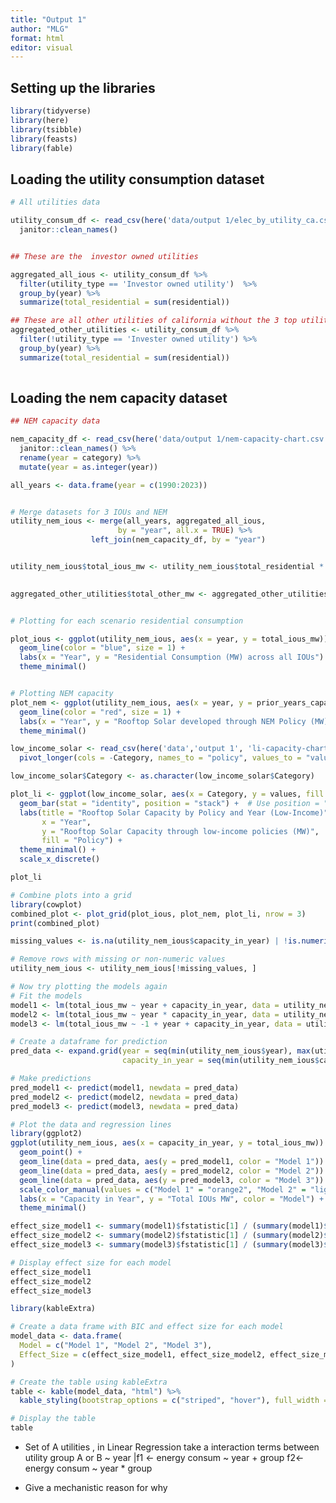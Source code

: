 ```yaml
---
title: "Output 1"
author: "MLG"
format: html
editor: visual
---
```


## Setting up the libraries

```r
library(tidyverse)
library(here)
library(tsibble)
library(feasts)
library(fable)
```

## Loading the utility consumption dataset

```r

# All utilities data 

utility_consum_df <- read_csv(here('data/output 1/elec_by_utility_ca.csv')) %>% 
  janitor::clean_names()


## These are the  investor owned utilities 

aggregated_all_ious <- utility_consum_df %>% 
  filter(utility_type == 'Investor owned utility')  %>% 
  group_by(year) %>% 
  summarize(total_residential = sum(residential))

## These are all other utilities of california without the 3 top utilities for NEM implementation
aggregated_other_utilities <- utility_consum_df %>% 
  filter(!utility_type == 'Invester owned utility') %>% 
  group_by(year) %>% 
  summarize(total_residential = sum(residential))
  

```

## Loading the nem capacity dataset

```r

## NEM capacity data

nem_capacity_df <- read_csv(here('data/output 1/nem-capacity-chart.csv')) %>% 
  janitor::clean_names() %>% 
  rename(year = category) %>% 
  mutate(year = as.integer(year))

all_years <- data.frame(year = c(1990:2023))


# Merge datasets for 3 IOUs and NEM
utility_nem_ious <- merge(all_years, aggregated_all_ious,
                        by = "year", all.x = TRUE) %>%
                  left_join(nem_capacity_df, by = "year") 


utility_nem_ious$total_ious_mw <- utility_nem_ious$total_residential * 1000
  

aggregated_other_utilities$total_other_mw <- aggregated_other_utilities$total_residential * 1000



```


```r

# Plotting for each scenario residential consumption

plot_ious <- ggplot(utility_nem_ious, aes(x = year, y = total_ious_mw)) +
  geom_line(color = "blue", size = 1) +
  labs(x = "Year", y = "Residential Consumption (MW) across all IOUs") +
  theme_minimal()


# Plotting NEM capacity
plot_nem <- ggplot(utility_nem_ious, aes(x = year, y = prior_years_capacity)) +
  geom_line(color = "red", size = 1) +
  labs(x = "Year", y = "Rooftop Solar developed through NEM Policy (MW)") +
  theme_minimal()

low_income_solar <- read_csv(here('data','output 1', 'li-capacity-chart.csv')) %>% 
  pivot_longer(cols = -Category, names_to = "policy", values_to = "values") 

low_income_solar$Category <- as.character(low_income_solar$Category)

plot_li <- ggplot(low_income_solar, aes(x = Category, y = values, fill = policy)) +
  geom_bar(stat = "identity", position = "stack") +  # Use position = "stack"
  labs(title = "Rooftop Solar Capacity by Policy and Year (Low-Income)",
       x = "Year",
       y = "Rooftop Solar Capacity through low-income policies (MW)",
       fill = "Policy") +
  theme_minimal() +
  scale_x_discrete() 

plot_li

# Combine plots into a grid
library(cowplot)
combined_plot <- plot_grid(plot_ious, plot_nem, plot_li, nrow = 3)
print(combined_plot)

```
```r
missing_values <- is.na(utility_nem_ious$capacity_in_year) | !is.numeric(utility_nem_ious$capacity_in_year)

# Remove rows with missing or non-numeric values
utility_nem_ious <- utility_nem_ious[!missing_values, ]

# Now try plotting the models again
# Fit the models
model1 <- lm(total_ious_mw ~ year + capacity_in_year, data = utility_nem_ious)
model2 <- lm(total_ious_mw ~ year * capacity_in_year, data = utility_nem_ious)
model3 <- lm(total_ious_mw ~ -1 + year + capacity_in_year, data = utility_nem_ious)

# Create a dataframe for prediction
pred_data <- expand.grid(year = seq(min(utility_nem_ious$year), max(utility_nem_ious$year), by = 1),
                         capacity_in_year = seq(min(utility_nem_ious$capacity_in_year), max(utility_nem_ious$capacity_in_year), length.out = 100))

# Make predictions
pred_model1 <- predict(model1, newdata = pred_data)
pred_model2 <- predict(model2, newdata = pred_data)
pred_model3 <- predict(model3, newdata = pred_data)

# Plot the data and regression lines
library(ggplot2)
ggplot(utility_nem_ious, aes(x = capacity_in_year, y = total_ious_mw)) +
  geom_point() +
  geom_line(data = pred_data, aes(y = pred_model1, color = "Model 1")) +
  geom_line(data = pred_data, aes(y = pred_model2, color = "Model 2")) +
  geom_line(data = pred_data, aes(y = pred_model3, color = "Model 3")) +
  scale_color_manual(values = c("Model 1" = "orange2", "Model 2" = "lightblue", "Model 3" = "darkgreen")) +
  labs(x = "Capacity in Year", y = "Total IOUs MW", color = "Model") +
  theme_minimal()
```


```r
effect_size_model1 <- summary(model1)$fstatistic[1] / (summary(model1)$fstatistic[1] + summary(model1)$fstatistic[2])
effect_size_model2 <- summary(model2)$fstatistic[1] / (summary(model2)$fstatistic[1] + summary(model2)$fstatistic[2])
effect_size_model3 <- summary(model3)$fstatistic[1] / (summary(model3)$fstatistic[1] + summary(model3)$fstatistic[2])

# Display effect size for each model
effect_size_model1
effect_size_model2
effect_size_model3

library(kableExtra)

# Create a data frame with BIC and effect size for each model
model_data <- data.frame(
  Model = c("Model 1", "Model 2", "Model 3"),
  Effect_Size = c(effect_size_model1, effect_size_model2, effect_size_model3)
)

# Create the table using kableExtra
table <- kable(model_data, "html") %>%
  kable_styling(bootstrap_options = c("striped", "hover"), full_width = FALSE)

# Display the table
table

```

-   Set of A utilities , in Linear Regression take a interaction terms between utility group A or B \~ year \|f1 \<- energy consum \~ year + group f2\<- energy consum \~ year \* group

-   Give a mechanistic reason for why





